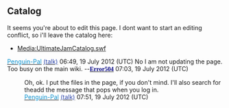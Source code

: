 ==Catalog==
It seems you're about to edit this page. I dont want to start an editing conflict, so i'll leave the catalog here:
*[[Media:UltimateJamCatalog.swf]]
[[user:Penguin-Pal|<font color="0e92cf">Penguin-Pal</font>]] [[user talk:Penguin-Pal|<font color="2e47aa">(talk)</font>]] 06:49, 19 July 2012 (UTC)
No I am not updating the page. Too busy on the main wiki. --{{SUBST:ErrorSig}}<font face="comic sans ms">'''[[User:Error504|<span style="color:navy">Error504</span>]]'''</font> 07:03, 19 July 2012 (UTC)
:Oh, ok. I put the files in the page, if you don't mind. I'll also search for theadd the message that pops when you log in.
:[[user:Penguin-Pal|<font color="0e92cf">Penguin-Pal</font>]] [[user talk:Penguin-Pal|<font color="2e47aa">(talk)</font>]] 07:51, 19 July 2012 (UTC)
